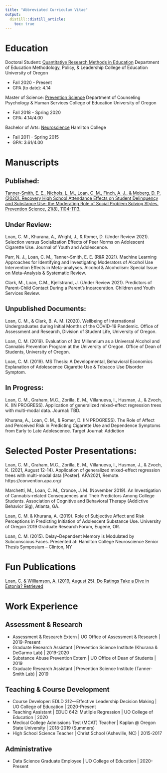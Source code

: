 ```yaml
---
title: "Abbreviated Curriculum Vitae"
output: 
  distill::distill_article:
    toc: true
---
```


# Education

Doctoral Student: [Quantitative Research Methods in Education](https://education.uoregon.edu/qrme)\n
Department of Education Methodology, Policy, & Leadership\n
College of Education\n
University of Oregon\n

* Fall 2020 - Present
* GPA (to date): 4.14

Master of Science: [Prevention Science](https://education.uoregon.edu/prevsci/graduate/ms)\n
Department of Counseling Psychology & Human Services\n
College of Education\n
University of Oregon\n

* Fall 2018 - Spring 2020
* GPA: 4.14/4.00 

Bachelor of Arts: [Neuroscience](https://www.hamilton.edu/academics/departments/Home?dept=Neuroscience)\n
Hamilton College\n

* Fall 2011 - Spring 2015
* GPA: 3.61/4.00 

# Manuscripts

## Published:

[Tanner-Smith, E. E., Nichols, L. M., Loan, C. M., Finch, A. J., & Moberg, D. P. (2020). Recovery High School Attendance Effects on Student Delinquency and Substance Use: the Moderating Role of Social Problem Solving Styles. Prevention Science, 21(8), 1104-1113.](https://doi.org/10.1007/s11121-020-01161-z)

## Under Review:

Loan, C. M., Khurana, A., Wright, J., & Romer, D. (Under Review 2021). Selection versus Socialization Effects of Peer Norms on Adolescent Cigarette Use. Journal of Youth and Adolescence.

Parr, N. J., Loan, C. M., Tanner-Smith, E. E. (R&R 2021). Machine Learning Approaches for Identifying and Investigating Moderators of Alcohol Use Intervention Effects in Meta-analyses. Alcohol & Alcoholism: Special Issue on Meta-Analysis & Systematic Review.

Clark, M., Loan, C.M., Kjellstrand, J. (Under Review 2021). Predictors of Parent-Child Contact During a Parent’s Incarceration. Children and Youth Services Review.


## Unpublished Documents:

Loan, C. M., & Clark, B. A. M. (2020). Wellbeing of International Undergraduates during Initial Months of the COVID-19 Pandemic. Office of Assessment and Research, Division of Student Life, University of Oregon.

Loan, C. M. (2019). Evaluation of 3rd Millennium as a Universal Alcohol and Cannabis Prevention Program at the University of Oregon. Office of Dean of Students, University of Oregon. 

Loan, C. M. (2019). MS Thesis: A Developmental, Behavioral Economics Explanation of Adolescence Cigarette Use & Tobacco Use Disorder Symptom. 


## In Progress:

Loan, C. M., Graham, M.C., Zorilla, E. M., Villanueva, I., Husman, J., & Zvoch, K. (IN PROGRESS). Application of generalized mixed-effect regression trees with multi-modal data. Journal: TBD.

Khurana, A., Loan, C. M., & Romer, D. (IN PROGRESS). The Role of Affect and Perceived Risk in Predicting Cigarette Use and Dependence Symptoms from Early to Late Adolescence. Target Journal: Addiction

# Selected Poster Presentations: 

Loan, C. M., Graham, M.C., Zorilla, E. M., Villanueva, I., Husman, J., & Zvoch, K. (2021, August 12-14). Application of generalized mixed-effect regression trees with multi-modal data [Poster]. APA2021, Remote. https://convention.apa.org/

Marchetti, M., Loan, C. M., Cronce, J. M. (November 2019). An Investigation of Cannabis–related Consequences and Their Predictors Among College Students. Association of Cognitive and Behavioral Therapy (Addictive Behavior Sig), Atlanta, GA.

Loan, C. M. & Khurana, A. (2019). Role of Subjective Affect and Risk Perceptions in Predicting 	Initiation of Adolescent Substance Use. University of Oregon 2019 Graduate Research Forum, Eugene, OR.

Loan, C. M. (2015). Delay–Dependent Memory is Modulated by Subconscious Faces. Presented at: Hamilton College Neuroscience Senior Thesis Symposium – Clinton, NY


# Fun Publications

[Loan, C. &  Williamson, A. (2019, August 25). Do Ratings Take a Dive in Estonia? Retrieved](https://udisc.com/blog/post/do-ratings-take-a-dive-in-estonia)

# Work Experience

## Assessment & Research 
* Assessment & Research Extern | UO Office of Assessment & Research | 2019-Present
* Graduate Research Assistant | Prevention Science Institute (Khurana & DeGarmo Lab) | 2019-2020
* Substance Abuse Prevention Extern | UO Office of Dean of Students | 2019
* Graduate Research Assistant | Prevention Science Institute (Tanner-Smith Lab) | 2019

## Teaching & Course Development

* Course Developer: EDLD 312—Effective Leadership Decision Making | UO College of Education | 2020-Present 
* Teaching Assistant | EDUC 642: Mutliple Regression | UO College of Education | 2020
* Medical College Admissions Test (MCAT) Teacher | Kaplan @ Oregon State University | 2018-2019 (Summers)
* High School Science Teacher | Christ School (Asheville, NC) | 2015-2017

## Administrative

* Data Science Graduate Employee | UO College of Education | 2020-Present 




